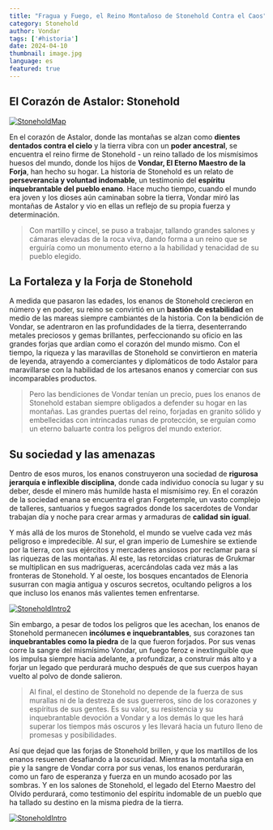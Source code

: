 ```yaml
---
title: "Fragua y Fuego, el Reino Montañoso de Stonehold Contra el Caos"
category: Stonehold
author: Vondar
tags: ['#historia']
date: 2024-04-10
thumbnail: image.jpg
language: es
featured: true
---
```


## El Corazón de Astalor: Stonehold

[![StoneholdMap](https://i.imgur.com/JURYfEJ.png)](https://i.imgur.com/JURYfEJ.png)

En el corazón de Astalor, donde las montañas se alzan como **dientes dentados contra el cielo** y la tierra vibra con un **poder ancestral**, se encuentra el reino firme de Stonehold - un reino tallado de los mismísimos huesos del mundo, donde los hijos de **Vondar, El Eterno Maestro de la Forja**, han hecho su hogar. La historia de Stonehold es un relato de **perseverancia y voluntad indomable**, un testimonio del **espíritu inquebrantable del pueblo enano**. Hace mucho tiempo, cuando el mundo era joven y los dioses aún caminaban sobre la tierra, Vondar miró las montañas de Astalor y vio en ellas un reflejo de su propia fuerza y determinación.

> Con martillo y cincel, se puso a trabajar, tallando grandes salones y cámaras elevadas de la roca viva, dando forma a un reino que se erguiría como un monumento eterno a la habilidad y tenacidad de su pueblo elegido.

## La Fortaleza y la Forja de Stonehold

A medida que pasaron las edades, los enanos de Stonehold crecieron en número y en poder, su reino se convirtió en un **bastión de estabilidad** en medio de las mareas siempre cambiantes de la historia. Con la bendición de Vondar, se adentraron en las profundidades de la tierra, desenterrando metales preciosos y gemas brillantes, perfeccionando su oficio en las grandes forjas que ardían como el corazón del mundo mismo. Con el tiempo, la riqueza y las maravillas de Stonehold se convirtieron en materia de leyenda, atrayendo a comerciantes y diplomáticos de todo Astalor para maravillarse con la habilidad de los artesanos enanos y comerciar con sus incomparables productos.

> Pero las bendiciones de Vondar tenían un precio, pues los enanos de Stonehold estaban siempre obligados a defender su hogar en las montañas. Las grandes puertas del reino, forjadas en granito sólido y embellecidas con intrincadas runas de protección, se erguían como un eterno baluarte contra los peligros del mundo exterior.

## Su sociedad y las amenazas

Dentro de esos muros, los enanos construyeron una sociedad de **rigurosa jerarquía e inflexible disciplina**, donde cada individuo conocía su lugar y su deber, desde el minero más humilde hasta el mismísimo rey. En el corazón de la sociedad enana se encuentra el gran Forgetemple, un vasto complejo de talleres, santuarios y fuegos sagrados donde los sacerdotes de Vondar trabajan día y noche para crear armas y armaduras de **calidad sin igual**.

Y más allá de los muros de Stonehold, el mundo se vuelve cada vez más peligroso e impredecible. Al sur, el gran imperio de Lumeshire se extiende por la tierra, con sus ejércitos y mercaderes ansiosos por reclamar para sí las riquezas de las montañas. Al este, las retorcidas criaturas de Grukmar se multiplican en sus madrigueras, acercándolas cada vez más a las fronteras de Stonehold. Y al oeste, los bosques encantados de Elenoria susurran con magia antigua y oscuros secretos, ocultando peligros a los que incluso los enanos más valientes temen enfrentarse.

[![StoneholdIntro2](https://i.imgur.com/0oQxjcD.png)](https://i.imgur.com/0oQxjcD.png)

Sin embargo, a pesar de todos los peligros que les acechan, los enanos de Stonehold permanecen **incólumes e inquebrantables**, sus corazones tan **inquebrantables como la piedra** de la que fueron forjados. Por sus venas corre la sangre del mismísimo Vondar, un fuego feroz e inextinguible que los impulsa siempre hacia adelante, a profundizar, a construir más alto y a forjar un legado que perdurará mucho después de que sus cuerpos hayan vuelto al polvo de donde salieron.

> Al final, el destino de Stonehold no depende de la fuerza de sus murallas ni de la destreza de sus guerreros, sino de los corazones y espíritus de sus gentes. Es su valor, su resistencia y su inquebrantable devoción a Vondar y a los demás lo que les hará superar los tiempos más oscuros y les llevará hacia un futuro lleno de promesas y posibilidades.

Así que dejad que las forjas de Stonehold brillen, y que los martillos de los enanos resuenen desafiando a la oscuridad. Mientras la montaña siga en pie y la sangre de Vondar corra por sus venas, los enanos perdurarán, como un faro de esperanza y fuerza en un mundo acosado por las sombras. Y en los salones de Stonehold, el legado del Eterno Maestro del Olvido perdurará, como testimonio del espíritu indomable de un pueblo que ha tallado su destino en la misma piedra de la tierra.

[![StoneholdIntro](https://i.imgur.com/KzpA3lJ.png)](https://i.imgur.com/KzpA3lJ.png)
